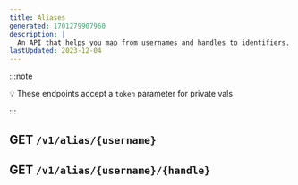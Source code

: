 ```yaml
---
title: Aliases
generated: 1701279907960
description: |
  An API that helps you map from usernames and handles to identifiers.
lastUpdated: 2023-12-04
---
```




:::note

💡 These endpoints accept a `token` parameter for private vals

:::

## GET `/v1/alias/{username}`

<Val url="https://www.val.town/embed/neverstew.aliasExample" />

## GET `/v1/alias/{username}/{handle}`

<Val url="https://www.val.town/embed/neverstew.aliasValExample" />
